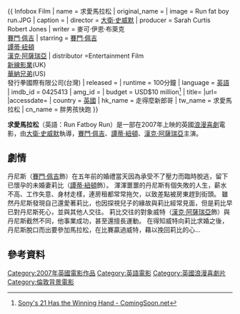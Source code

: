 {{noteTA
|T=zh-cn:胖男孩快跑; zh-tw:求愛馬拉松; zh-hk:走得麼新郎哥;
|G1=Movie
|G2=Show
|1=zh-cn:胖男孩快跑; zh-tw:求愛馬拉松; zh-hk:走得麼新郎哥;
}}

{{ Infobox Film
| name = 求愛馬拉松
| original_name = {{lang|en|Run Fatboy Run}}
| image = Run fat boy run.JPG
| caption = 
| director = [[大衛·史威默|大衛·史威默]]
| producer = Sarah Curtis<br>Robert Jones
| writer = 麥可·伊恩·布萊克<br />[[賽門·佩吉|賽門·佩吉]]
| starring = [[賽門·佩吉|賽門·佩吉]]<br />[[譚蒂·紐頓|譚蒂·紐頓]]<br />[[漢克·阿薩瑞亞|漢克·阿薩瑞亞]]
| distributor =Entertainment Film<br />{{flagicon|UK}}[[新線影業|新線影業]](UK)<br />{{flagicon|US}}[[華納兄弟|華納兄弟]](US)<br />{{flagicon|TWN}}發行拳國際有限公司(台灣)
| released = {{flagicon|UK}}{{Film date|2007|9|7}}
| runtime = 100分鐘
| language = [[英語|英語]]
| imdb_id = 0425413
| amg_id = 
| budget = USD$10 million<ref>[http://www.comingsoon.net/news/movienews.php?id=43491 Sony's 21 Has the Winning Hand - ComingSoon.net<!-- Bot generated title -->]</ref>
| title=
|url= 
|accessdate=
| country = {{flagicon|UK}}[[英國|英國]]
| hk_name       = 走得麼新郎哥
| tw_name       = 求愛馬拉松
| cn_name       = 胖男孩快跑
}}

'''求愛馬拉松'''（英語：Run Fatboy Run）是一部在2007年上映的英國[[浪漫喜劇|浪漫喜劇]]電影，由[[大衛·史威默|大衛·史威默]]執導，[[賽門·佩吉|賽門·佩吉]]、[[譚蒂·紐頓|譚蒂·紐頓]]、[[漢克·阿薩瑞亞|漢克·阿薩瑞亞]]主演。

== 劇情 ==
丹尼斯（[[賽門·佩吉|賽門·佩吉]]飾）在五年前的婚禮當天因為承受不了壓力而臨時脫逃，留下已懷孕的未婚妻莉比（[[譚蒂·紐頓|譚蒂·紐頓]]飾）。
渾渾噩噩的丹尼斯有個失敗的人生，薪水不高、工作失意、身材走樣，連房租都常常拖欠，以致差點被房東趕到街頭。
雖然丹尼斯發現自己還愛著莉比，也因探視兒子的緣故與莉比經常見面，但是莉比早已對丹尼斯死心，並與其他人交往。
莉比交往的對象威特（[[漢克·阿薩瑞亞|漢克·阿薩瑞亞]]飾）與丹尼斯截然不同，他事業成功，甚至還擅長運動。
在得知威特向莉比求婚之後，丹尼斯脫口而出要參加馬拉松，在比賽贏過威特，藉以挽回莉比的心...

== 參考資料 ==
<div class="references-small">
<references />
</div>

{{Simon Pegg}}
{{DEFAULTSORT:Run Fatboy Run}}
[[Category:2007年英國電影作品|Category:2007年英國電影作品]]
[[Category:英語電影|Category:英語電影]]
[[Category:英國浪漫喜劇片|Category:英國浪漫喜劇片]]
[[Category:倫敦背景電影|Category:倫敦背景電影]]